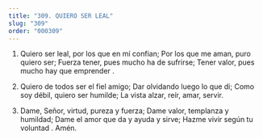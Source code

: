 ```yaml
---
title: "309. QUIERO SER LEAL"
slug: "309"
order: "000309"
---
```


1. Quiero ser leal, por los que en mí confian; Por los que me aman, puro quiero ser; Fuerza tener, pues mucho ha de sufrirse;
Tener valor, pues mucho hay que emprender .

2. Quiero de todos ser el fiel amigo; Dar olvidando luego lo que di; Como soy débil, quiero ser humilde; La vista alzar, reír, amar, servir.

3. Dame, Señor, virtud, pureza y fuerza; Dame valor, templanza y humildad; Dame el amor que da y ayuda y sirve; Hazme vivir según tu voluntad . Amén.